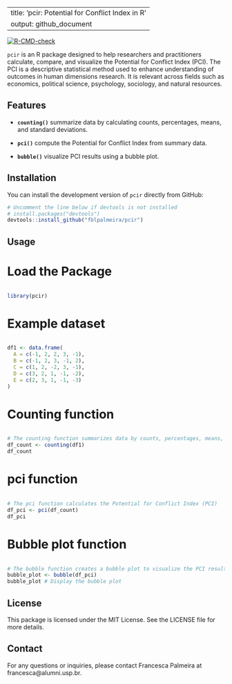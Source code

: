 
---
title: 'pcir: Potential for Conflict Index in R'
output: github_document
---

[![R-CMD-check](https://github.com/fblpalmeira/pcir/main/R-CMD-check.yaml/badge.svg)](https://github.com/fblpalmeira/pcir)

`pcir` is an R package designed to help researchers and practitioners calculate,
compare, and visualize the Potential for Conflict Index (PCI). The PCI is a
descriptive statistical method used to enhance understanding of outcomes in
human dimensions research. It is relevant across fields such as economics,
political science, psychology, sociology, and natural resources.

## Features

- **`counting()`** summarize data by calculating counts, percentages, means, and
standard deviations.

- **`pci()`** compute the Potential for Conflict Index from summary data.

- **`bubble()`** visualize PCI results using a bubble plot.

## Installation

You can install the development version of `pcir` directly from GitHub:

```r
# Uncomment the line below if devtools is not installed
# install.packages("devtools")
devtools::install_github("fblpalmeira/pcir")
```

## Usage

# Load the Package

```r

library(pcir)

```

# Example dataset

```r

df1 <- data.frame(
  A = c(-1, 2, 2, 3, -1),
  B = c(-1, 2, 3, -1, 2),
  C = c(1, 2, -2, 3, -1),
  D = c(3, 2, 1, -1, -2),
  E = c(2, 3, 1, -1, -3)
)

```

# Counting function

```r

# The counting function summarizes data by counts, percentages, means, and standard deviations
df_count <- counting(df1)
df_count

```

# pci function

```r

# The pci function calculates the Potential for Conflict Index (PCI)
df_pci <- pci(df_count)
df_pci

```

# Bubble plot function

```r

# The bubble function creates a bubble plot to visualize the PCI results
bubble_plot <- bubble(df_pci)
bubble_plot # Display the bubble plot

```

## License

This package is licensed under the MIT License. See the LICENSE file for more
details.

## Contact

For any questions or inquiries, please contact Francesca Palmeira at
francesca@alumni.usp.br.

